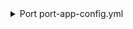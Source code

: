 <details>

<summary> Port port-app-config.yml </summary>

```yaml showLineNumbers
resources:
  - kind: repository
    selector:
      query: "true"
    port:
      entity:
        mappings:
          identifier: .name
          title: .name
          blueprint: '"githubRepository"'
          properties:
            readme: file://README.md
            url: .html_url
            defaultBranch: .default_branch
  - kind: dependabot-alert
    selector:
      query: "true"
    port:
      entity:
        mappings:
          identifier: .repo.name + "-" + (.number | tostring)
          title: .number | tostring
          blueprint: '"githubDependabotAlert"'
          properties:
            state: .state
            severity: .security_advisory.severity
            packageName: .dependency.package.name
            packageEcosystem: .dependency.package.ecosystem
            manifestPath: .dependency.manifest_path
            scope: .dependency.scope
            ghsaID: .security_advisory.ghsa_id
            cveID: .security_advisory.cve_id
            url: .html_url
            references: "[.security_advisory.references[].url]"
          relations:
            repository: .repo.name
  - kind: code-scanning-alerts
    selector:
      query: 'true'
    port:
      entity:
        mappings:
          identifier: .repo + "-" + (.number | tostring)
          title: .rule.name
          blueprint: '"code_scan_alerts"'
          properties:
            state: .state
            severity: .rule.severity
            tags: .rule.tags
            description: .rule.description
            url: .html_url
          relations:
            repository: .repo
```

</details>

